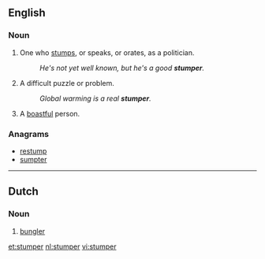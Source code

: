 ==English==

===Noun===
{{en-noun}}

# One who [[stumps]], or speaks, or orates, as a politician.
#: ''He's not yet well known, but he's a good '''stumper'''.''
# A difficult puzzle or problem.
#: ''Global warming is a real '''stumper'''.''
# {{context|archaic|slang}} A [[boastful]] person.

{{Webster 1913}}

===Anagrams===
* [[restump#English|restump]]
* [[sumpter#English|sumpter]]

----

==Dutch==

===Noun===
{{nl-noun|g}}

# [[bungler]]

[[et:stumper]]
[[nl:stumper]]
[[vi:stumper]]